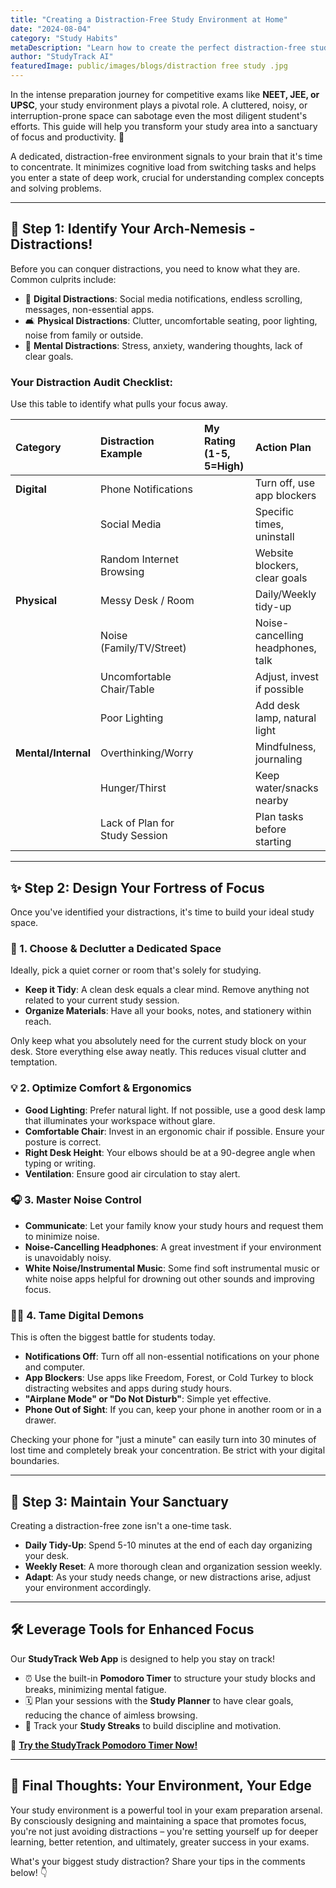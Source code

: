 ```yaml
---
title: "Creating a Distraction-Free Study Environment at Home"
date: "2024-08-04"
category: "Study Habits"
metaDescription: "Learn how to create the perfect distraction-free study environment at home to boost focus and productivity for NEET, JEE, and UPSC exams. Tips on digital detox, organization, and more."
author: "StudyTrack AI"
featuredImage: public/images/blogs/distraction free study .jpg
---
```


In the intense preparation journey for competitive exams like **NEET, JEE, or UPSC**, your study environment plays a pivotal role. A cluttered, noisy, or interruption-prone space can sabotage even the most diligent student's efforts. This guide will help you transform your study area into a sanctuary of focus and productivity. 🚀

<Info title="Why Your Study Space Matters">
A dedicated, distraction-free environment signals to your brain that it's time to concentrate. It minimizes cognitive load from switching tasks and helps you enter a state of deep work, crucial for understanding complex concepts and solving problems.
</Info>

---

## 🎯 Step 1: Identify Your Arch-Nemesis - Distractions!

Before you can conquer distractions, you need to know what they are. Common culprits include:

*   📱 **Digital Distractions**: Social media notifications, endless scrolling, messages, non-essential apps.
*   🛋️ **Physical Distractions**: Clutter, uncomfortable seating, poor lighting, noise from family or outside.
*   🧠 **Mental Distractions**: Stress, anxiety, wandering thoughts, lack of clear goals.

### Your Distraction Audit Checklist:

Use this table to identify what pulls your focus away.

| Category          | Distraction Example            | My Rating (1-5, 5=High) | Action Plan                      |
| :---------------- | :----------------------------- | :---------------------- | :------------------------------- |
| **Digital**       | Phone Notifications            |                         | Turn off, use app blockers       |
|                   | Social Media                   |                         | Specific times, uninstall        |
|                   | Random Internet Browsing       |                         | Website blockers, clear goals    |
| **Physical**      | Messy Desk / Room              |                         | Daily/Weekly tidy-up             |
|                   | Noise (Family/TV/Street)       |                         | Noise-cancelling headphones, talk |
|                   | Uncomfortable Chair/Table      |                         | Adjust, invest if possible       |
|                   | Poor Lighting                  |                         | Add desk lamp, natural light     |
| **Mental/Internal**| Overthinking/Worry             |                         | Mindfulness, journaling          |
|                   | Hunger/Thirst                  |                         | Keep water/snacks nearby         |
|                   | Lack of Plan for Study Session |                         | Plan tasks before starting       |

---

## ✨ Step 2: Design Your Fortress of Focus

Once you've identified your distractions, it's time to build your ideal study space.

### 🧹 1. Choose & Declutter a Dedicated Space
Ideally, pick a quiet corner or room that's solely for studying.
*   **Keep it Tidy**: A clean desk equals a clear mind. Remove anything not related to your current study session.
*   **Organize Materials**: Have all your books, notes, and stationery within reach.

<Tip title="Minimalist Approach">
Only keep what you absolutely need for the current study block on your desk. Store everything else away neatly. This reduces visual clutter and temptation.
</Tip>

### 💡 2. Optimize Comfort & Ergonomics
*   **Good Lighting**: Prefer natural light. If not possible, use a good desk lamp that illuminates your workspace without glare.
*   **Comfortable Chair**: Invest in an ergonomic chair if possible. Ensure your posture is correct.
*   **Right Desk Height**: Your elbows should be at a 90-degree angle when typing or writing.
*   **Ventilation**: Ensure good air circulation to stay alert.

### 🎧 3. Master Noise Control
*   **Communicate**: Let your family know your study hours and request them to minimize noise.
*   **Noise-Cancelling Headphones**: A great investment if your environment is unavoidably noisy.
*   **White Noise/Instrumental Music**: Some find soft instrumental music or white noise apps helpful for drowning out other sounds and improving focus.

### 🚫📱 4. Tame Digital Demons
This is often the biggest battle for students today.
*   **Notifications Off**: Turn off all non-essential notifications on your phone and computer.
*   **App Blockers**: Use apps like Freedom, Forest, or Cold Turkey to block distracting websites and apps during study hours.
*   **"Airplane Mode" or "Do Not Disturb"**: Simple yet effective.
*   **Phone Out of Sight**: If you can, keep your phone in another room or in a drawer.

<Warning title="The 'Just One Look' Trap">
Checking your phone for "just a minute" can easily turn into 30 minutes of lost time and completely break your concentration. Be strict with your digital boundaries.
</Warning>

---

## 🔄 Step 3: Maintain Your Sanctuary

Creating a distraction-free zone isn't a one-time task.
*   **Daily Tidy-Up**: Spend 5-10 minutes at the end of each day organizing your desk.
*   **Weekly Reset**: A more thorough clean and organization session weekly.
*   **Adapt**: As your study needs change, or new distractions arise, adjust your environment accordingly.

---

## 🛠️ Leverage Tools for Enhanced Focus

Our **StudyTrack Web App** is designed to help you stay on track!
*   ⏰ Use the built-in **Pomodoro Timer** to structure your study blocks and breaks, minimizing mental fatigue.
*   🗓️ Plan your sessions with the **Study Planner** to have clear goals, reducing the chance of aimless browsing.
*   🎯 Track your **Study Streaks** to build discipline and motivation.

🔗 [**Try the StudyTrack Pomodoro Timer Now!**](/pomodoro)

---

## 🏁 Final Thoughts: Your Environment, Your Edge

Your study environment is a powerful tool in your exam preparation arsenal. By consciously designing and maintaining a space that promotes focus, you're not just avoiding distractions – you're setting yourself up for deeper learning, better retention, and ultimately, greater success in your exams.

What's your biggest study distraction? Share your tips in the comments below! 👇
